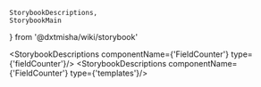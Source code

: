     StorybookDescriptions,
    StorybookMain
} from '@dxtmisha/wiki/storybook'


[//]: # (:documentation-import [!] System label / Системная метка)
[//]: # (:documentation-import [!] System label / Системная метка)

<Meta of={FieldCounter}/>
<StorybookMain
    name={FieldCounterWikiStorybook.getName()}
    description={FieldCounterWikiStorybook.getDescription()}
    story={FieldCounter.FieldCounter}
/>

[//]: # (:documentation-body [!] System label / Системная метка)

<StorybookDescriptions componentName={'FieldCounter'} type={'fieldCounter'}/>
<StorybookDescriptions componentName={'FieldCounter'} type={'templates'}/>
<Canvas of={FieldCounter.FieldCounterTemplate}/>

[//]: # (:documentation-body [!] System label / Системная метка)

[//]: # (:documentation-events [!] System label / Системная метка)
[//]: # (:documentation-events [!] System label / Системная метка)

[//]: # (:documentation-expose [!] System label / Системная метка)
[//]: # (:documentation-expose [!] System label / Системная метка)

[//]: # (:documentation-slots [!] System label / Системная метка)
[//]: # (:documentation-slots [!] System label / Системная метка)
